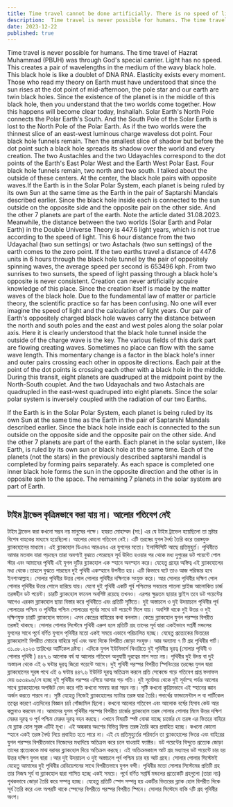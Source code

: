 ```yaml
---
title: Time travel cannot be done artificially. There is no speed of light
description:  Time travel is never possible for humans. The time travel of Hazrat Muhammad (PBUH) was through God's special carrier. Light has no speed. This creates a pair of wavelengths in the medium of the wavy black hole. This black hole is like a doublet of DNA RNA. Elasticity exists every moment.
date: 2023-12-22
published: true
---
```


Time travel is never possible for humans. The time travel of Hazrat Muhammad (PBUH) was through God's special carrier. Light has no speed. This creates a pair of wavelengths in the medium of the wavy black hole. This black hole is like a doublet of DNA RNA. Elasticity exists every moment.
               Those who read my theory on Earth must have understood that since the sun rises at the dot point of mid-afternoon, the pole star and our earth are twin black holes. Since the existence of the planet is in the middle of this black hole, then you understand that the two worlds come together.
        How this happens will become clear today, Inshallah. Solar Earth's North Pole connects the Polar Earth's South. And the South Pole of the Solar Earth is lost to the North Pole of the Polar Earth. As if the two worlds were the thinnest slice of an east-west luminous charge waveless dot point. Four black hole funnels remain. Then the smallest slice of shadow but before the dot point such a black hole spreads its shadow over the world and every creation.
         The two Austachles and the two Udayachles correspond to the dot points of the Earth's East Polar West and the Earth West Polar East. Four black hole funnels remain, two north and two south. I talked about the outside of these centers. At the center, the black hole pairs with opposite waves.If the Earth is in the Solar Polar System, each planet is being ruled by its own Sun at the same time as the Earth in the pair of Saptarshi Mandals described earlier. Since the black hole inside each is connected to the sun outside on the opposite side and the opposite pair on the other side. And the other 7 planets are part of the earth.
             Note the article dated 31.08.2023. Meanwhile, the distance between the two worlds (Solar Earth and Polar Earth) in the Double Universe Theory is 447.6 light years, which is not true according to the speed of light. This 6 hour distance from the two Udayachal (two sun settings) or two Astachals (two sun settings) of the earth comes to the zero point. If the two earths travel a distance of 447.6 units in 6 hours through the black hole tunnel by the pair of oppositely spinning waves, the average speed per second is 653496 kph.
                                 From two sunrises to two sunsets, the speed of light passing through a black hole's opposite is never consistent. Creation can never artificially acquire knowledge of this place. Since the creation itself is made by the matter waves of the black hole. Due to the fundamental law of matter or particle theory, the scientific practice so far has been confusing. No one will ever imagine the speed of light and the calculation of light years.
      Our pair of Earth's oppositely charged black hole waves carry the distance between the north and south poles and the east and west poles along the solar polar axis.
Here it is clearly understood that the black hole tunnel inside the outside of the charge wave is the key. The various fields of this dark part are flowing creating waves. Sometimes no place can flow with the same wave length.
    This momentary change is a factor in the black hole's inner and outer pairs crossing each other in opposite directions.
      Each pair at the point of the dot points is crossing each other with a black hole in the middle. During this transit, eight planets are quadruped at the midpoint point by the North-South couplet. And the two Udayachals and two Astachals are quadrupled in the east-west quadruped into eight planets. Since the solar polar system is inversely coupled with the radiation of our two Earths.

If the Earth is in the Solar Polar System, each planet is being ruled by its own Sun at the same time as the Earth in the pair of Saptarshi Mandals described earlier. Since the black hole inside each is connected to the sun outside on the opposite side and the opposite pair on the other side. And the other 7 planets are part of the earth.
      Each planet in the solar system, like Earth, is ruled by its own sun or black hole at the same time. Each of the planets (not the stars) in the previously described saptarshi mandal is completed by forming pairs separately. As each space is completed one inner black hole forms the sun in the opposite direction and the other is in opposite spin to the space. The remaining 7 planets in the solar system are part of Earth.

---

## টাইম ট্রাভেল কৃত্রিমভাবে করা যায় না। আলোর গতিবেগ নেই

টাইম ট্রাভেল করা কখনো সম্ভব নয় মানুষের পক্ষে। হযরত মোহাম্মদ (সা:) এর যে টাইম ট্রাভেল হয়েছিলো তা স্রষ্টার বিশেষ বাহকের মাধ‍্যমে হয়েছিলো। আলোর কোনো গতিবেগ নেই। এটি তরঙ্গের যুগল দৈর্ঘ‍্য তৈরি করে তরঙ্গযুক্ত ব্ল‍্যাকহোলের মাধ‍্যমে। এই ব্ল‍্যাকহোল ডিএনএ আরএনএ এর যুগলের মতো। ইলাস্টিসিটি আছে প্রতিমুহুর্ত।
     পৃথিবীতে আমার মতবাদ যারা পড়ছেন তারা অবশ‍্যই বুঝতে পেরেছেন সূর্য উদিত হওয়ার পর থেকে মধ‍্য দুপুরের ডট পয়েন্টে পোল স্টার এবং আমাদের পৃথিবী এই যুগল দুটির ব্ল‍্যাকহোল এক স্হানে অবস্হান করে। যেহেতু গ্রহের অস্তিত্ব এই ব্ল‍্যাকহোলের মধ‍্য থেকে।তাহলে বুঝতে পারছেন দুই পৃথিবী একস্হানে উপনীত হয়।
       এটি কিভাবে ঘটে তাও আজ পরিস্কার হবে ইনশাআল্লাহ। সোলার পৃথিবীর উত্তর পোল পোলার পৃথিবীর দক্ষিণকে সংযুক্ত করে। আর সোলার পৃথিবীর দক্ষিণ পোল পোলার পৃথিবীর উত্তর পোলে হারিয়ে যায়। যেনো দুই পৃথিবী একটি পূর্ব পশ্চিমের সবচেয়ে পাতলা স্লাইজ আলোকিত চার্জ তরঙ্গহীন ডট পয়েন্ট। চারটি ব্ল‍্যাকহোল ফানেল অবশিষ্ট রয়েছে তখনও। এরপর ক্ষুদ্রতম ছায়ার স্লাইস তবে ডট পয়েন্টের আগেও এরকম  ব্ল‍্যাকহোল ছায়া বিস্তার করে পৃথিবীতে এবং প্রতিটি সৃষ্টিতে।
              দুই অস্তাচলে ও দুই উদয়াচলে পৃথিবীর পূর্ব পোলারের পশ্চিম ও পৃথিবীর পশ্চিম পোলারের পূর্বের সাথে ডট পয়েন্টে মিলে যায়। অবশিষ্ট থাকে দুই উত্তর ও দুই দক্ষিণযুক্ত চারটি ব্ল‍্যাকহোল ফানেল। এসব কেন্দ্রের বাহিরের কথা বললাম। কেন্দ্রে ব্ল‍্যাকহোল যুগল পরস্পর বিপরীত তরঙ্গই থাকছে। সোলার পোলার সিস্টেমে পৃথিবী এরুপ হলে প্রতিটি গ্রহ তাদের সূর্য দ্বারা একইভাবে সপ্তর্ষী মন্ডলের যুগলের সাথে পূর্বে বর্ণিত যুগলে পৃথিবীর মতো একই সময়ে এভাবে পরিচালিত হচ্ছে। যেহেতু প্রত‍্যেকের ভিতরের ব্ল‍্যাকহোলই বিপরীত মোচরে বাহিরে সূর্য এবং অন‍্য দিকে বিপরীত জোড়া সংযুক্ত। আর অন‍্যান‍্য ৭ টি গ্রহ পৃথিবীর পার্ট। 
          ৩১.০৮.২০২৩ তারিখের আর্টিকেল দ্রষ্টব‍্য।  এদিকে যুগল ইউনিভার্স থিওরিতে দুই পৃথিবীর দূরত্ব (সোলার পৃথিবী ও পোলার পৃথিবী ) ৪৪৭.৬ আলোক বর্ষ যা আলোর গতিবেগ অনুযায়ী দূরত্বের মাপ সত‍্য নয়। পৃথিবীর দুই উদয় বা দুই অস্তাচল থেকে এই ৬ ঘন্টার দূরত্ব জিরো পয়েন্টে আসে। দুই পৃথিবী পরস্পর বিপরীত স্পিনিংয়ের তরঙ্গের যুগল দ্বারা  ব্ল‍্যাকহোলের সূরঙ্গ পথে এই ৬ ঘন্টায় ৪৪৭.৬  ইউনিট দূরত্ব  অতিক্রম করলে প্রতি সেকেন্ডে গড়ে গতিবেগ প্রাপ্ত ফলাফল দেয় ৬৫৩৪৯৬/সে  হচ্ছে দুই পৃথিবীর পরস্পর এগিয়ে আসার গড় গতি।
                দুই সূর্যোদয় থেকে দুই সূর্যাস্হ পর্যন্ত আলোর সাথে ব্ল‍্যাকহোলের অপজিট ভেদ করে গতি কখনো সমন্বয় করা সম্ভব নয়। সৃষ্টি কখনো কৃত্রিমভাবে এই স্হানের জ্ঞান অর্জন করতে পারবে না। সৃষ্টি যেহেতু নিজেই ব্ল‍্যাকহোলের ম‍্যাটার তরঙ্গ দ্বারা তৈরি।পদার্থের  ফান্ডামেন্টাল ল বা পার্টিকেল তত্বের কারণে এতদিনের বিজ্ঞান চর্চা গোঁজামিল ছিলো। কখনো আলোর গতিবেগ এবং আলোক বর্ষের হিসাব কেউ আর কল্পনাও করবেন না।
             আমাদের যুগল পৃথিবীর পরস্পর বিপরীত চার্জের ব্ল‍্যাকহোল তরঙ্গ সোলার পোলার মিলে উত্তর দক্ষিণ মেরুর দূরত্ব ও পূর্ব পশ্চিম মেরুর দূরত্ব বহন করছে।
     এখানে বিষয়টি স্পষ্ট বোঝা যাচ্ছে চার্জের যে তরঙ্গ এর ভিতরে বাহিরে যে ব্ল‍্যাক হোল সূরঙ্গ এটিই মূখ‍্য। এই অন্ধকার অংশের বিভিন্ন ফিল্ড তরঙ্গ তৈরি করে প্রবাহিত হচ্ছে। কখনো কোনো স্হানে একই তরঙ্গ দৈর্ঘ‍্য নিয়ে প্রবাহিত হতে পারে না।
এই যে প্রতিমুহুর্তের পরিবর্তন তা ব্ল‍্যাকহোলের ভিতর এবং বাহিরের যুগল পরস্পর বিপরীতভাবে নিজেদের মধ‍্যদিয়ে অতিক্রম করে চলে যাওয়াই ফ‍্যাক্টর।
ডট পয়েন্টের বিন্দুতে প্রত‍্যেক জোড়া তাদের প্রত‍্যেককে মাঝ বরাবর ব্ল‍্যাকহোল দিয়ে অতিক্রম করছে। এই অতিক্রমকালে আট গ্রহ মধ‍্যাহ্নর ডট পয়েন্টে চার হয় উত্তর দক্ষিণ যুগল দ্বারা ।আর দুই উদয়াচল ও দুই অস্তাচলে পূর্ব পশ্চিম চার হয় আট গ্রহে। সোলার পোলার সিস্টেমই যেহেতু আমাদের দুই পৃথিবীর রেডিয়েশনের সাথে বিপরীতভাবে যুগল বন্দী।
          পৃথিবীর মতো সোলার সিস্টেমের  প্রতিটি গ্রহ তার নিজস্ব সূর্য বা ব্ল‍্যাকহোল দ্বারা শাসিত হচ্ছে একই সময়ে। পূর্বে বর্ণিত সপ্তর্ষি মন্ডলের প্রত‍্যেকটি গ্রহগুলো (তারা নয়) পৃথকভাবে জোড়া তৈরি করে সম্পন্ন হচ্ছে। যেহেতু প্রতিটি স্পেস সম্পন্ন হয় একটির ভিতরের ব্ল্যাক হোল বিপরীত দিকে সূর্য তৈরি করে এবং অপরটি থাকে স্পেসের বিপরীতে পরস্পর বিপরীত স্পিনে। সোলার সিস্টেমে বাকি ৭টি গ্রহ পৃথিবীর অংশ।
